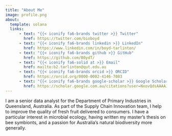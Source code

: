 ```yaml
---
title: "About Me"
image: profile.png
about:
  template: solana
  links:
      - text: "{{< iconify fa6-brands twitter >}} Twitter"
        href: https://twitter.com/bioboyd
      - text: "{{< iconify fa6-brands linkedin >}} LinkedIn"
        href: https://www.linkedin.com/in/boyd-tarlinton/
      - text: "{{< iconify fa6-brands github >}} GitHub"
        href: https://github.com/B0ydT/
      - text: "{{< iconify fa6-solid at >}} Email"
        href: mailto:b2.tarlinton@qut.edu.au
      - text: "{{< iconify fa6-brands orcid >}} ORCID"
        href: https://orcid.org/0000-0002-4146-7083
      - text: "{{< iconify fa6-brands google-scholar >}} Google Scholar"
        href: https://scholar.google.com.au/citations?user=NxovQdsAAAAJ&hl=en
---
```


I am a senior data analyst for the Department of Primary Industries in 
Queensland, Australia. As part of the Supply Chain Innovation team, I help to 
improve the quality of fresh fruit delivered to consumers. I have a particular 
interest in microbial ecology, having written my master’s thesis on bee 
symbionts, and a passion for Australia’s natural biodiversity more generally.
